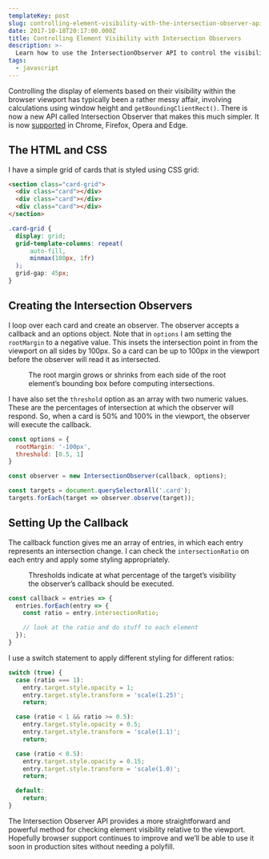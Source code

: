 ```yaml
---
templateKey: post
slug: controlling-element-visibility-with-the-intersection-observer-api
date: 2017-10-18T20:17:00.000Z
title: Controlling Element Visibility with Intersection Observers
description: >-
  Learn how to use the IntersectionObserver API to control the visibility of elements relative to the viewport.
tags:
  - javascript
---
```

Controlling the display of elements based on their visibility within the browser viewport has typically been a rather messy affair, involving calculations using window height and `getBoundingClientRect()`. There is now a new API called Intersection Observer that makes this much simpler. It is now [supported](https://caniuse.com/#feat=intersectionobserver) in Chrome, Firefox, Opera and Edge.

## The HTML and CSS

I have a simple grid of cards that is styled using CSS grid:

```html
<section class="card-grid">
  <div class="card"></div>
  <div class="card"></div>
  <div class="card"></div>
</section>
```

```css
.card-grid {
  display: grid;
  grid-template-columns: repeat(
      auto-fill,
      minmax(100px, 1fr)
  );
  grid-gap: 45px;
}
```

## Creating the Intersection Observers

I loop over each card and create an observer. The observer accepts a callback and an options object. Note that in `options` I am setting the `rootMargin` to a negative value. This insets the intersection point in from the viewport on all sides by 100px. So a card can be up to 100px in the viewport before the observer will read it as intersected.

<figure>
  <img src="../../assets/root-margin.png" alt=""/>
  <figcaption>The root margin grows or shrinks from each side of the root element’s bounding box before computing intersections.</figcaption>
</figure>

I have also set the `threshold` option as an array with two numeric values. These are the percentages of intersection at which the observer will respond. So, when a card is 50% and 100% in the viewport, the observer will execute the callback.

```javascript
const options = {
  rootMargin: '-100px',
  threshold: [0.5, 1]
}
```

```javascript
const observer = new IntersectionObserver(callback, options);

const targets = document.querySelectorAll('.card');
targets.forEach(target => observer.observe(target));
```

## Setting Up the Callback

The callback function gives me an array of entries, in which each entry represents an intersection change. I can check the `intersectionRatio` on each entry and apply some styling appropriately.

<figure>
  <img src="../../assets/thresholds.png" alt=""/>
  <figcaption>Thresholds indicate at what percentage of the target’s visibility the observer’s callback should be executed.</figcaption>
</figure>

```javascript
const callback = entries => {
  entries.forEach(entry => {
    const ratio = entry.intersectionRatio;

    // look at the ratio and do stuff to each element
  });
}
```

I use a switch statement to apply different styling for different ratios:

```javascript
switch (true) {
  case (ratio === 1):
    entry.target.style.opacity = 1;
    entry.target.style.transform = 'scale(1.25)';
    return;

  case (ratio < 1 && ratio >= 0.5):
    entry.target.style.opacity = 0.5;
    entry.target.style.transform = 'scale(1.1)';
    return;

  case (ratio < 0.5):
    entry.target.style.opacity = 0.15;
    entry.target.style.transform = 'scale(1.0)';
    return;

  default:
    return;
}
```

The Intersection Observer API provides a more straightforward and powerful method for checking element visibility relative to the viewport. Hopefully browser support continues to improve and we’ll be able to use it soon in production sites without needing a polyfill.
